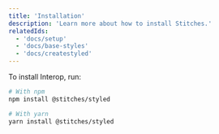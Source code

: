 ```yaml
---
title: 'Installation'
description: 'Learn more about how to install Stitches.'
relatedIds:
  - 'docs/setup'
  - 'docs/base-styles'
  - 'docs/createstyled'
---
```


To install Interop, run:

```bash
# With npm
npm install @stitches/styled

# With yarn
yarn install @stitches/styled
```
